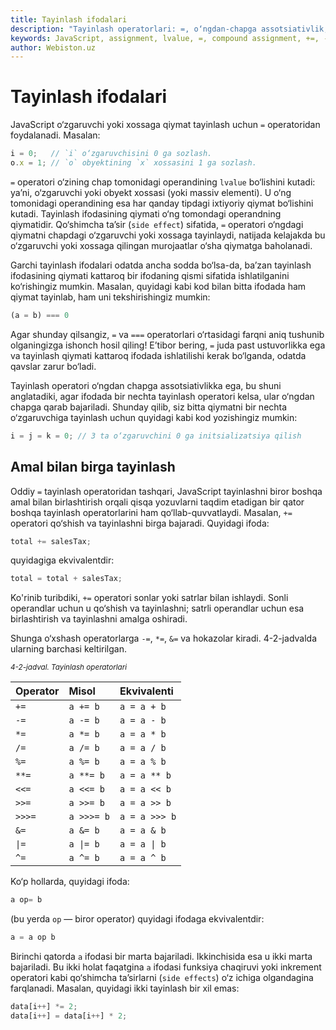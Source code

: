 ```yaml
---
title: Tayinlash ifodalari
description: "Tayinlash operatorlari: =, o‘ngdan‑chapga assotsiativlik, qiymat qaytarish, amal bilan birga tayinlash (`+=`, `*=`, ...), side‑effect farqlari."
keywords: JavaScript, assignment, lvalue, =, compound assignment, +=, -=, *=, /=, %=, **=, <<=, >>=, >>>=, &=, |=, ^=, associativity, side effects
author: Webiston.uz
---
```


# Tayinlash ifodalari

JavaScript o‘zgaruvchi yoki xossaga qiymat tayinlash uchun `=` operatoridan foydalanadi. Masalan:

``` js
i = 0;   // `i` o‘zgaruvchisini 0 ga sozlash.
o.x = 1; // `o` obyektining `x` xossasini 1 ga sozlash.
```

`=` operatori o‘zining chap tomonidagi operandining `lvalue` bo‘lishini kutadi: ya’ni, o‘zgaruvchi yoki obyekt xossasi (yoki massiv elementi). U o‘ng tomonidagi operandining esa har qanday tipdagi ixtiyoriy qiymat bo‘lishini kutadi. Tayinlash ifodasining qiymati o‘ng tomondagi operandning qiymatidir. Qo‘shimcha ta’sir (`side effect`) sifatida, `=` operatori o‘ngdagi qiymatni chapdagi o‘zgaruvchi yoki xossaga tayinlaydi, natijada kelajakda bu o‘zgaruvchi yoki xossaga qilingan murojaatlar o‘sha qiymatga baholanadi.

Garchi tayinlash ifodalari odatda ancha sodda bo‘lsa-da, ba’zan tayinlash ifodasining qiymati kattaroq bir ifodaning qismi sifatida ishlatilganini ko‘rishingiz mumkin. Masalan, quyidagi kabi kod bilan bitta ifodada ham qiymat tayinlab, ham uni tekshirishingiz mumkin:

``` js
(a = b) === 0
```

Agar shunday qilsangiz, `=` va `===` operatorlari o‘rtasidagi farqni aniq tushunib olganingizga ishonch hosil qiling! E’tibor bering, `=` juda past ustuvorlikka ega va tayinlash qiymati kattaroq ifodada ishlatilishi kerak bo‘lganda, odatda qavslar zarur bo‘ladi.

Tayinlash operatori o‘ngdan chapga assotsiativlikka ega, bu shuni anglatadiki, agar ifodada bir nechta tayinlash operatori kelsa, ular o‘ngdan chapga qarab bajariladi. Shunday qilib, siz bitta qiymatni bir nechta o‘zgaruvchiga tayinlash uchun quyidagi kabi kod yozishingiz mumkin:

``` js
i = j = k = 0; // 3 ta o‘zgaruvchini 0 ga initsializatsiya qilish
```

## Amal bilan birga tayinlash

Oddiy `=` tayinlash operatoridan tashqari, JavaScript tayinlashni biror boshqa amal bilan birlashtirish orqali qisqa yozuvlarni taqdim etadigan bir qator boshqa tayinlash operatorlarini ham qo‘llab-quvvatlaydi. Masalan, `+=` operatori qo‘shish va tayinlashni birga bajaradi. Quyidagi ifoda:

``` js
total += salesTax;
```

quyidagiga ekvivalentdir:

``` js
total = total + salesTax;
```

Ko'rinib turibdiki, `+=` operatori sonlar yoki satrlar bilan ishlaydi. Sonli operandlar uchun u qo‘shish va tayinlashni; satrli operandlar uchun esa birlashtirish va tayinlashni amalga oshiradi.

Shunga o‘xshash operatorlarga `-=`, `*=`, `&=` va hokazolar kiradi. 4-2-jadvalda ularning barchasi keltirilgan.

<small>_4-2-jadval. Tayinlash operatorlari_</small>

| Operator | Misol | Ekvivalenti |
| :--- | :--- | :--- |
| `+=` | `a += b` | `a = a + b` |
| `-=` | `a -= b` | `a = a - b` |
| `*=` | `a *= b` | `a = a * b` |
| `/=` | `a /= b` | `a = a / b` |
| `%=` | `a %= b` | `a = a % b` |
| `**=` | `a **= b` | `a = a ** b` |
| `<<=` | `a <<= b` | `a = a << b` |
| `>>=` | `a >>= b` | `a = a >> b` |
| `>>>=` | `a >>>= b` | `a = a >>> b` |
| `&=` | `a &= b` | `a = a & b` |
| `\|=` | `a \|= b` | `a = a \| b` |
| `^=` | `a ^= b` | `a = a ^ b` |

Ko‘p hollarda, quyidagi ifoda:

``` js
a op= b
```

(bu yerda `op` — biror operator) quyidagi ifodaga ekvivalentdir:

``` js
a = a op b
```

Birinchi qatorda `a` ifodasi bir marta bajariladi. Ikkinchisida esa u ikki marta bajariladi. Bu ikki holat faqatgina `a` ifodasi funksiya chaqiruvi yoki inkrement operatori kabi qo‘shimcha ta’sirlarni (`side effects`) o‘z ichiga olgandagina farqlanadi. Masalan, quyidagi ikki tayinlash bir xil emas:

``` js
data[i++] *= 2;
data[i++] = data[i++] * 2;
```